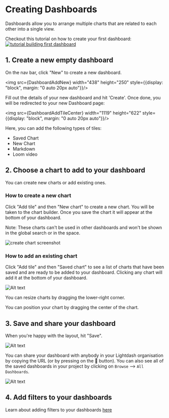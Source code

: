 
# Creating Dashboards

Dashboards allow you to arrange multiple charts that are related to each other into a single view.

Checkout this tutorial on how to create your first dashboard:
[![tutorial building first dashboard](./assets/tutorial_building_first_dashboard.png)](https://youtu.be/olFcN8Pui08)

## 1. Create a new empty dashboard

On the nav bar, click "New" to create a new dashboard.

<img src={DashboardAddNew} width="438" height="250" style={{display: "block", margin: "0 auto 20px auto"}}/>

Fill out the details of your new dashboard and hit 'Create'. Once done, you will be redirected to your new Dashboard page:

<img src={DashboardAddTileCenter} width="1119" height="622" style={{display: "block", margin: "0 auto 20px auto"}}/>

Here, you can add the following types of tiles:

-   Saved Chart
-   New Chart
-   Markdown
-   Loom video

## 2. Choose a chart to add to your dashboard

You can create new charts or add existing ones.

### How to create a new chart

Click "Add tile" and then "New chart" to create a new chart. You will be taken to the chart builder. Once you save the chart it will appear at the bottom of your dashboard.

Note: These charts can't be used in other dashboards and won't be shown in the global search or in the space.

![create chart screenshot](./assets/create_chart_in_dashboard.png)

### How to add an existing chart

Click "Add tile" and then "Saved chart" to see a list of charts that have been saved and are ready to be added to your dashboard. Clicking any chart will add it at the bottom of your dashboard.

![Alt text](dashboard-add-saved-chart.png)

You can resize charts by dragging the lower-right corner.

You can position your chart by dragging the center of the chart.

## 3. Save and share your dashboard

When you're happy with the layout, hit "Save".

![Alt text](dashboard-save-button.png)

You can share your dashboard with anybody in your Lightdash organisation by copying the URL (or by pressing on the 🔗 button). You can also see all of the saved dashboards in your project by clicking on `Browse` --> `All Dashboards`.

![Alt text](all-dashboard-nav.png)

## 4. Add filters to your dashboards

Learn about adding filters to your dashboards [here](/guides/limiting-data-using-filters#adding-filters-to-your-dashboard)
